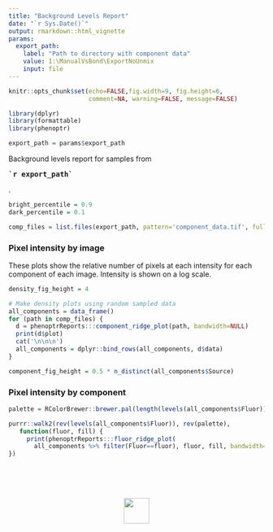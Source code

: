 ```yaml
---
title: "Background Levels Report"
date: "`r Sys.Date()`"
output: rmarkdown::html_vignette
params:
  export_path: 
    label: "Path to directory with component data"
    value: I:\ManualVsBond\ExportNoUnmix
    input: file
---
```


<style type="text/css">
table {
    width: auto !important;
    max-width: 100%;
    margin-bottom: 20px;
    margin-left: 0px;
}

.fill-cell>tbody>tr>td {
  padding: 0px;
  border-color: black;
  border: 1px solid;
}

.fill-cell>thead>tr>th {
  border-color: black;
  border: 1px solid;
}

img {
  border: none;
}
</style>

```r
knitr::opts_chunk$set(echo=FALSE,fig.width=9, fig.height=6, 
                      comment=NA, warning=FALSE, message=FALSE)

library(dplyr)
library(formattable)
library(phenoptr)

export_path = params$export_path
```

Background levels report for samples
from <pre><strong>`r export_path`</strong></pre>.

```r
bright_percentile = 0.9
dark_percentile = 0.1
```

```r
comp_files = list.files(export_path, pattern='component_data.tif', full.names=TRUE)
```

### Pixel intensity by image

These plots show the relative number of pixels at each intensity for each
component of each image.
Intensity is shown on a log scale.

```r
density_fig_height = 4
```

```r
# Make density plots using random sampled data
all_components = data_frame()
for (path in comp_files) {
  d = phenoptrReports:::component_ridge_plot(path, bandwidth=NULL)
  print(d$plot)
  cat('\n\n\n')
  all_components = dplyr::bind_rows(all_components, d$data)
}

component_fig_height = 0.5 * n_distinct(all_components$Source)
```


### Pixel intensity by component

```r
palette = RColorBrewer::brewer.pal(length(levels(all_components$Fluor)), 'Spectral')

purrr::walk2(rev(levels(all_components$Fluor)), rev(palette), 
   function(fluor, fill) {
     print(phenoptrReports:::fluor_ridge_plot(
       all_components %>% filter(Fluor==fluor), fluor, fill, bandwidth=NULL))
})

```
<br><br><br>
<p align='center'>![](Akoya.png){height=50px style='border:none;'}</p>
